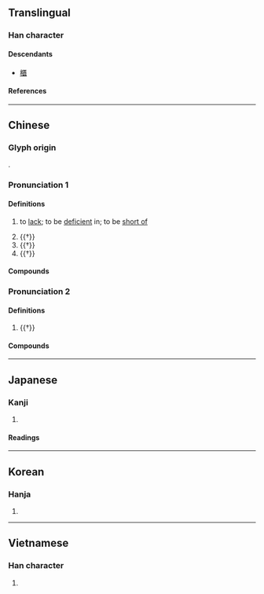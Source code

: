 {{also|匮}}
{{character info/new}}
==Translingual==

===Han character===
{{Han char|rn=22|rad=匚|as=12|sn=14|four=71718|canj=SLMC|ids=⿷匚貴}}

====Descendants====
* [[櫃]]

====References====
{{Han ref|kx=0154.200|dkj=02651|dj=0346.240|hdz=10089.140|uh=5331}}

----

==Chinese==
{{zh-forms|s=匮}}

===Glyph origin===
{{Han etym}}
{{Han compound|匚|貴|c1=s|c2=p|t1=cabinet|t2=valuables|ls=psc}}.

===Pronunciation 1===
{{zh-pron
|m=kuì
|c=gwai6
|mn=ml:khùi/qz,tw,xm:kūi
|mc=y
|oc=y
|cat=a,n
}}

====Definitions====
{{zh-hanzi}}

# {{lb|zh|literary}} to [[lack]]; to be [[deficient]] in; to be [[short of]]
# {{†}} {{zh-alt-form|簣|[[basket]] for [[carry]]ing [[earth]]}}
# {{†}} {{zh-alt-form|潰|to [[collapse]]; to be [[routed]]}}
# {{†}} {{zh-alt-form|饋|to [[gift]]}}

====Compounds====
{{zh-der|不匱|不虞匱乏|匱乏|匱盟|匱缺|民窮財匱|永錫不匱|空匱|窮匱|財匱力絀}}

===Pronunciation 2===
{{zh-pron
|m=guì
|c=gwai6
|mc=y
|oc=y
|cat=a,n
}}

====Definitions====
{{zh-hanzi}}

# {{†}} {{zh-original|櫃|[[cabinet]]; [[cupboard]]; [[reservoir]]}}

====Compounds====
{{zh-der|發匱|石室金匱|金匱石室|金匱}}

----

==Japanese==

===Kanji===
{{ja-kanji|grade=|rs=匚12}}

# {{rfdef|ja|sort=匚12}}

====Readings====
{{ja-readings
|on=き, ぎ
|kun=ひつ
}}

----

==Korean==

===Hanja===
{{ko-hanja|궤}}

# {{rfdef|ko|sort=匚12}}

----

==Vietnamese==

===Han character===
{{vi-readings|rs=匚12|reading=quĩ}}

# {{rfdef|vi|sort=匚12}}